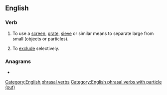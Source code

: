 {{also|screenout}}
==English==

===Verb===
{{head|en|verb}}

# {{lb|en|transitive}} To use a [[screen]], [[grate]], [[sieve]] or similar means to separate large from small (objects or particles).
# {{lb|en|transitive|figuratively}} To [[exclude]] selectively.

===Anagrams===
* {{anagrams|en|Eurocents}}

[[Category:English phrasal verbs]]
[[Category:English phrasal verbs with particle (out)]]